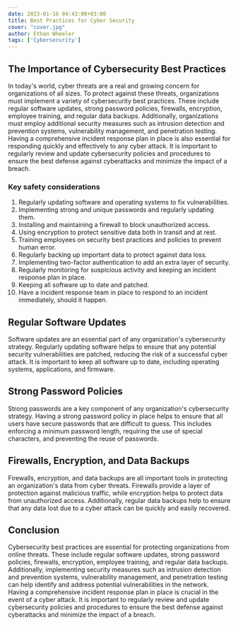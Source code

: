 ```yaml
---
date: 2023-01-16 04:43:00+03:00
title: Best Practices for Cyber Security
cover: "cover.jpg"
author: Ethan Wheeler
tags: ['Cybersecurity']
---
```


## The Importance of Cybersecurity Best Practices

In today's world, cyber threats are a real and growing concern for organizations of all sizes. To protect against these threats, organizations must implement a variety of cybersecurity best practices. These include regular software updates, strong password policies, firewalls, encryption, employee training, and regular data backups. Additionally, organizations must employ additional security measures such as intrusion detection and prevention systems, vulnerability management, and penetration testing. Having a comprehensive incident response plan in place is also essential for responding quickly and effectively to any cyber attack. It is important to regularly review and update cybersecurity policies and procedures to ensure the best defense against cyberattacks and minimize the impact of a breach.

### Key safety considerations

1. Regularly updating software and operating systems to fix vulnerabilities.
2. Implementing strong and unique passwords and regularly updating them.
3. Installing and maintaining a firewall to block unauthorized access.
4. Using encryption to protect sensitive data both in transit and at rest.
5. Training employees on security best practices and policies to prevent human error.
6. Regularly backing up important data to protect against data loss.
7. Implementing two-factor authentication to add an extra layer of security.
8. Regularly monitoring for suspicious activity and keeping an incident response plan in place.
9. Keeping all software up to date and patched.
10. Have a incident response team in place to respond to an incident immediately, should it happen.

## Regular Software Updates

Software updates are an essential part of any organization's cybersecurity strategy. Regularly updating software helps to ensure that any potential security vulnerabilities are patched, reducing the risk of a successful cyber attack. It is important to keep all software up to date, including operating systems, applications, and firmware.

## Strong Password Policies

Strong passwords are a key component of any organization's cybersecurity strategy. Having a strong password policy in place helps to ensure that all users have secure passwords that are difficult to guess. This includes enforcing a minimum password length, requiring the use of special characters, and preventing the reuse of passwords.

## Firewalls, Encryption, and Data Backups

Firewalls, encryption, and data backups are all important tools in protecting an organization's data from cyber threats. Firewalls provide a layer of protection against malicious traffic, while encryption helps to protect data from unauthorized access. Additionally, regular data backups help to ensure that any data lost due to a cyber attack can be quickly and easily recovered.

## Conclusion

Cybersecurity best practices are essential for protecting organizations from online threats. These
include regular software updates, strong password policies, firewalls, encryption, employee
training, and regular data backups. Additionally, implementing security measures such as intrusion
detection and prevention systems, vulnerability management, and penetration testing can help
identify and address potential vulnerabilities in the network. Having a comprehensive incident
response plan in place is crucial in the event of a cyber attack. It is important to regularly
review and update cybersecurity policies and procedures to ensure the best defense against
cyberattacks and minimize the impact of a breach.
